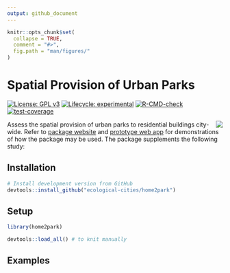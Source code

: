 ```yaml
---
output: github_document
---
```


<!-- README.md is generated from README.Rmd. Please edit that file -->

```r
knitr::opts_chunk$set(
  collapse = TRUE,
  comment = "#>",
  fig.path = "man/figures/"
)
```

# Spatial Provision of Urban Parks
<!-- badges: start -->
[![License: GPL v3](https://img.shields.io/badge/License-GPLv3-blue.svg)](https://www.gnu.org/licenses/gpl-3.0)
[![Lifecycle: experimental](https://img.shields.io/badge/lifecycle-experimental-orange.svg)](https://www.tidyverse.org/lifecycle/#experimental)
[![R-CMD-check](https://github.com/ecological-cities/home2park/workflows/R-CMD-check/badge.svg)](https://github.com/ecological-cities/home2park/actions)
[![test-coverage](https://github.com/ecological-cities/home2park/workflows/test-coverage/badge.svg)](https://github.com/ecological-cities/home2park/actions)
<!-- badges: end -->

<a href='https://ecological-cities.github.io/home2park/'><img src='man/figures/logo.png' align="right"/></a>

Assess the spatial provision of urban parks to residential buildings city-wide. Refer to [package website](https://ecological-cities.github.io/home2park/) and [prototype web app]() for demonstrations of how the package may be used. The package supplements the following study:  


## Installation

```r
# Install development version from GitHub
devtools::install_github("ecological-cities/home2park")
```

## Setup

```r
library(home2park)
```

```r
devtools::load_all() # to knit manually
```


## Examples
